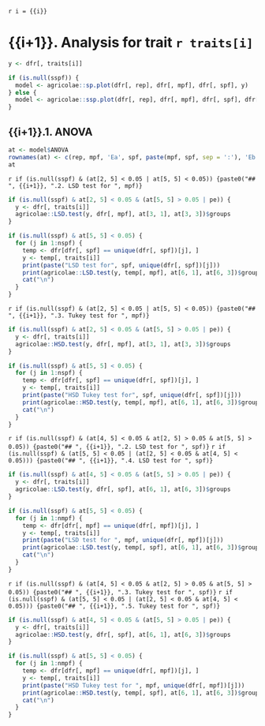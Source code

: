 `r i = {{i}}`

# {{i+1}}. Analysis for trait `r traits[i]`

```r
y <- dfr[, traits[i]]

if (is.null(sspf)) {
  model <- agricolae::sp.plot(dfr[, rep], dfr[, mpf], dfr[, spf], y)
} else {
  model <- agricolae::ssp.plot(dfr[, rep], dfr[, mpf], dfr[, spf], dfr[, sspf], y)
}
```

## {{i+1}}.1. ANOVA

```r
at <- model$ANOVA
rownames(at) <- c(rep, mpf, 'Ea', spf, paste(mpf, spf, sep = ':'), 'Eb')
at
```

`r if (is.null(sspf) & (at[2, 5] < 0.05 | at[5, 5] < 0.05)) {paste0("## ", {{i+1}}, ".2. LSD test for ", mpf)}`

```r
if (is.null(sspf) & at[2, 5] < 0.05 & (at[5, 5] > 0.05 | pe)) {
  y <- dfr[, traits[i]]
  agricolae::LSD.test(y, dfr[, mpf], at[3, 1], at[3, 3])$groups
}

if (is.null(sspf) & at[5, 5] < 0.05) {
  for (j in 1:nspf) {
    temp <- dfr[dfr[, spf] == unique(dfr[, spf])[j], ]
    y <- temp[, traits[i]]
    print(paste("LSD test for", spf, unique(dfr[, spf])[j]))
    print(agricolae::LSD.test(y, temp[, mpf], at[6, 1], at[6, 3])$groups)
    cat("\n")
  }
}
```

`r if (is.null(sspf) & (at[2, 5] < 0.05 | at[5, 5] < 0.05)) {paste0("## ", {{i+1}}, ".3. Tukey test for ", mpf)}`

```r
if (is.null(sspf) & at[2, 5] < 0.05 & (at[5, 5] > 0.05 | pe)) {
  y <- dfr[, traits[i]]
  agricolae::HSD.test(y, dfr[, mpf], at[3, 1], at[3, 3])$groups
}

if (is.null(sspf) & at[5, 5] < 0.05) {
  for (j in 1:nspf) {
    temp <- dfr[dfr[, spf] == unique(dfr[, spf])[j], ]
    y <- temp[, traits[i]]
    print(paste("HSD Tukey test for", spf, unique(dfr[, spf])[j]))
    print(agricolae::HSD.test(y, temp[, mpf], at[6, 1], at[6, 3])$groups)
    cat("\n")
  }
}
```

`r if (is.null(sspf) & (at[4, 5] < 0.05 & at[2, 5] > 0.05 & at[5, 5] > 0.05)) {paste0("## ", {{i+1}}, ".2. LSD test for ", spf)}`
`r if (is.null(sspf) & (at[5, 5] < 0.05 | (at[2, 5] < 0.05 & at[4, 5] < 0.05))) {paste0("## ", {{i+1}}, ".4. LSD test for ", spf)}`

```r
if (is.null(sspf) & at[4, 5] < 0.05 & (at[5, 5] > 0.05 | pe)) {
  y <- dfr[, traits[i]]
  agricolae::LSD.test(y, dfr[, spf], at[6, 1], at[6, 3])$groups
}

if (is.null(sspf) & at[5, 5] < 0.05) {
  for (j in 1:nmpf) {
    temp <- dfr[dfr[, mpf] == unique(dfr[, mpf])[j], ]
    y <- temp[, traits[i]]
    print(paste("LSD test for ", mpf, unique(dfr[, mpf])[j]))
    print(agricolae::LSD.test(y, temp[, spf], at[6, 1], at[6, 3])$groups)
    cat("\n")
  }
}
```

`r if (is.null(sspf) & (at[4, 5] < 0.05 & at[2, 5] > 0.05 & at[5, 5] > 0.05)) {paste0("## ", {{i+1}}, ".3. Tukey test for ", spf)}`
`r if (is.null(sspf) & (at[5, 5] < 0.05 | (at[2, 5] < 0.05 & at[4, 5] < 0.05))) {paste0("## ", {{i+1}}, ".5. Tukey test for ", spf)}`

```r
if (is.null(sspf) & at[4, 5] < 0.05 & (at[5, 5] > 0.05 | pe)) {
  y <- dfr[, traits[i]]
  agricolae::HSD.test(y, dfr[, spf], at[6, 1], at[6, 3])$groups
}

if (is.null(sspf) & at[5, 5] < 0.05) {
  for (j in 1:nmpf) {
    temp <- dfr[dfr[, mpf] == unique(dfr[, mpf])[j], ]
    y <- temp[, traits[i]]
    print(paste("HSD Tukey test for ", mpf, unique(dfr[, mpf])[j]))
    print(agricolae::HSD.test(y, temp[, spf], at[6, 1], at[6, 3])$groups)
    cat("\n")
  }
}
```
